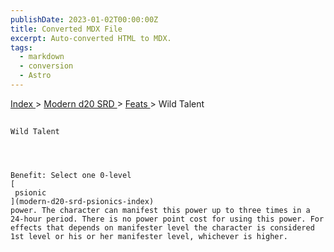 ```yaml
---
publishDate: 2023-01-02T00:00:00Z
title: Converted MDX File
excerpt: Auto-converted HTML to MDX.
tags:
  - markdown
  - conversion
  - Astro
---
```







[
      Index
     ](-index)
     >
     [
      Modern d20 SRD
     ](modern-d20-srd-index)
     >
     [
      Feats
     ](modern-d20-srd-feats-index)
     > Wild Talent
    




## 
    Wild Talent
   



    Benefit: Select one 0-level
    [
     psionic
    ](modern-d20-srd-psionics-index)
    power. The character can manifest this power up to three times in a 24-hour period. There is no power point cost for using this power. For effects that depends on manifester level the character is considered 1st level or his or her manifester level, whichever is higher.
   





